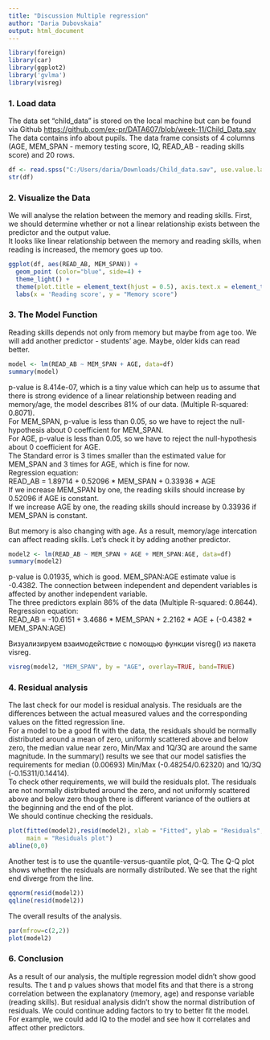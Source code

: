 ---
title: "Discussion Multiple regression"
author: "Daria Dubovskaia"
output: html_document
---

```{r setup, include=FALSE, results='hide', warning=FALSE, message=FALSE}
library(foreign)
library(car)
library(ggplot2)
library('gvlma')
library(visreg)
```


### 1. Load data
The data set "child_data" is stored on the local machine but can be found via Github <https://github.com/ex-pr/DATA607/blob/week-11/Child_Data.sav> \
The data contains info about pupils. The data frame consists of 4 columns (AGE, MEM_SPAN - memory testing score, IQ, READ_AB - reading skills score) and 20 rows. 
```{r}
df <- read.spss("C:/Users/daria/Downloads/Child_data.sav", use.value.labels = T, to.data.frame = T, use.missings = T)
str(df)
```

### 2. Visualize the Data
We will analyse the relation between the memory and reading skills.
First, we should determine whether or not a linear relationship exists between the predictor and the output value.\
It looks like linear relationship between the memory and reading skills, when reading is increased, the memory goes up too.
```{r warning=FALSE, message=FALSE}
ggplot(df, aes(READ_AB, MEM_SPAN)) + 
  geom_point (color="blue", side=4) + 
  theme_light() +
  theme(plot.title = element_text(hjust = 0.5), axis.text.x = element_text(angle = 90))+
  labs(x = 'Reading score', y = "Memory score")
```

### 3. The Model Function
Reading skills depends not only from memory but maybe from age too. We will add another predictor - students' age. Maybe, older kids can read better.
```{r}
model <- lm(READ_AB ~ MEM_SPAN + AGE, data=df)
summary(model)
```
p-value is 8.414e-07, which is a tiny value which can help us to assume that there is strong evidence of a linear relationship between reading and memory/age, the model describes 81% of our data. (Multiple R-squared: 0.8071). \
For MEM_SPAN, p-value is less than 0.05, so we have to reject the null-hypothesis about 0 coefficient for MEM_SPAN. \
For AGE, p-value is less than 0.05, so we have to reject the null-hypothesis about 0 coefficient for AGE. \
The Standard error is 3 times smaller than the estimated value for MEM_SPAN  and 3 times for AGE, which is fine for now. \
Regression equation:\
READ_AB = 1.89714 + 0.52096 * MEM_SPAN + 0.33936 * AGE\
If we increase MEM_SPAN by one, the reading skills should increase by 0.52096 if AGE is constant.\
If we increase AGE by one, the reading skills should increase by 0.33936 if MEM_SPAN is constant.\

But memory is also changing with age. As a result, memory/age intercation can affect reading skills. Let's check it by adding another predictor.

```{r}
model2 <- lm(READ_AB ~ MEM_SPAN + AGE + MEM_SPAN:AGE, data=df)
summary(model2)
```

p-value is 0.01935, which is good. MEM_SPAN:AGE estimate value is -0.4382. The connection between independent and dependent variables is affected by another independent variable. \
The three predictors explain 86% of the data (Multiple R-squared: 0.8644). \
Regression equation:\
READ_AB = -10.6151 + 3.4686 * MEM_SPAN + 2.2162 * AGE + (-0.4382 * MEM_SPAN:AGE)\


Визуализируем взаимодействие с помощью функции visreg() из пакета visreg.

```{r}
visreg(model2, "MEM_SPAN", by = "AGE", overlay=TRUE, band=TRUE)
```

### 4. Residual analysis
The last check for our model is residual analysis. The residuals are the differences between the actual measured values and the corresponding values on the fitted regression line. \
For a model to be a good fit with the data, the residuals should be normally distributed around a mean of zero, uniformly scattered above and below zero, the median value near zero, Min/Max and 1Q/3Q are around the same magnitude. In the summary() results we see that our model satisfies the requirements for median (0.00693) Min/Max (-0.48254/0.62320) and 1Q/3Q (-0.15311/0.14414). \
To check other requirements, we will build the residuals plot. The residuals are not normally distributed around the zero, and not uniformly scattered above and below zero though there is different variance of the outliers at the beginning and the end of the plot. \
We should continue checking the residuals.

```{r}
plot(fitted(model2),resid(model2), xlab = "Fitted", ylab = "Residuals",
     main = "Residuals plot")
abline(0,0)
```

Another test is to use the quantile-versus-quantile plot, Q-Q. The Q-Q plot shows whether the residuals are normally distributed. We see that the right end diverge from the line.
```{r}
qqnorm(resid(model2))
qqline(resid(model2))
```

The overall results of the analysis.
```{r}
par(mfrow=c(2,2))
plot(model2)
```

### 6. Conclusion
As a result of our analysis, the multiple regression model didn't show good results. The t and p values shows that model fits and that there is a strong correlation between the explanatory (memory, age) and response variable (reading skills). But residual analysis didn't show the normal distribution of residuals. We could continue adding factors to try to better fit the model. For example, we could add IQ to the model and see how it correlates and affect other predictors.